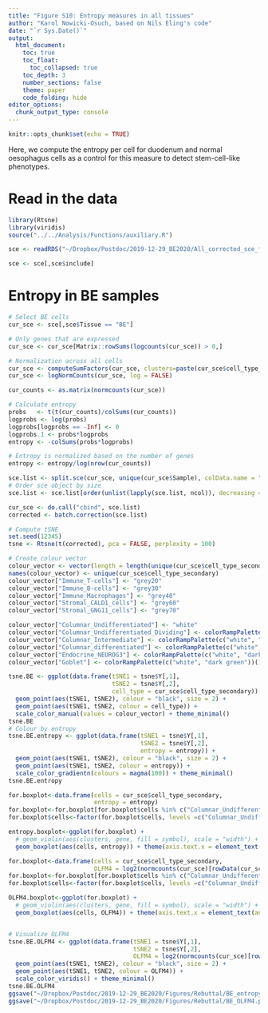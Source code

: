 ```yaml
---
title: "Figure S10: Entropy measures in all tissues"
author: "Karol Nowicki-Osuch, based on Nils Eling's code"
date: "`r Sys.Date()`"
output: 
  html_document:
    toc: true
    toc_float:
      toc_collapsed: true
    toc_depth: 3
    number_sections: false
    theme: paper
    code_folding: hide
editor_options: 
  chunk_output_type: console
---
```


```r
knitr::opts_chunk$set(echo = TRUE)
```

Here, we compute the entropy per cell for duodenum and normal oesophagus cells as a control for this measure to detect stem-cell-like phenotypes.

# Read in the data

```r
library(Rtsne)
library(viridis)
source("../../Analysis/Functions/auxiliary.R")

sce <- readRDS("~/Dropbox/Postdoc/2019-12-29_BE2020/All_corrected_sce_filtered.rds")

sce <- sce[,sce$include]
```


# Entropy in BE samples

```r
# Select BE cells
cur_sce <- sce[,sce$Tissue == "BE"]

# Only genes that are expressed
cur_sce <- cur_sce[Matrix::rowSums(logcounts(cur_sce)) > 0,]

# Normalization across all cells
cur_sce <- computeSumFactors(cur_sce, clusters=paste(cur_sce$cell_type_secondary))
cur_sce <- logNormCounts(cur_sce, log = FALSE)

cur_counts <- as.matrix(normcounts(cur_sce))

# Calculate entropy
probs   <- t(t(cur_counts)/colSums(cur_counts))
logprobs <- log(probs)
logprobs[logprobs == -Inf] <- 0
logprobs.1 <- probs*logprobs
entropy <- -colSums(probs*logprobs)

# Entropy is normalized based on the number of genes
entropy <- entropy/log(nrow(cur_counts))

sce.list <- split.sce(cur_sce, unique(cur_sce$Sample), colData.name = "Sample")
# Order sce object by size
sce.list <- sce.list[order(unlist(lapply(sce.list, ncol)), decreasing = TRUE)]

cur_sce <- do.call("cbind", sce.list)
corrected <- batch.correction(sce.list)

# Compute tSNE
set.seed(12345)
tsne <- Rtsne(t(corrected), pca = FALSE, perplexity = 100)

# Create colour vector
colour_vector <- vector(length = length(unique(cur_sce$cell_type_secondary)))
names(colour_vector) <- unique(cur_sce$cell_type_secondary)
colour_vector["Immune_T-cells"] <- "grey20"
colour_vector["Immune_B-cells"] <- "grey30"
colour_vector["Immune_Macrophages"] <- "grey40"
colour_vector["Stromal_CALD1_cells"] <- "grey60"
colour_vector["Stromal_GNG11_cells"] <- "grey70"

colour_vector["Columnar_Undifferentiated"] <- "white"
colour_vector["Columnar_Undifferentiated_Dividing"] <- colorRampPalette(c("white", "#00A087FF"))(10)[2]
colour_vector["Columnar_Intermediate"] <- colorRampPalette(c("white", "#00A087FF"))(10)[4]
colour_vector["Columnar_differentiated"] <- colorRampPalette(c("white", "#00A087FF"))(10)[6]
colour_vector["Endocrine_NEUROG3"] <- colorRampPalette(c("white", "dark green"))(10)[5]
colour_vector["Goblet"] <- colorRampPalette(c("white", "dark green"))(10)[10]

tsne.BE <- ggplot(data.frame(tSNE1 = tsne$Y[,1],
                             tSNE2 = tsne$Y[,2],
                             cell_type = cur_sce$cell_type_secondary)) + 
  geom_point(aes(tSNE1, tSNE2), colour = "black", size = 2) +
  geom_point(aes(tSNE1, tSNE2, colour = cell_type)) +
  scale_color_manual(values = colour_vector) + theme_minimal()
tsne.BE
# Colour by entropy
tsne.BE.entropy <- ggplot(data.frame(tSNE1 = tsne$Y[,1],
                                     tSNE2 = tsne$Y[,2],
                                     entropy = entropy)) + 
  geom_point(aes(tSNE1, tSNE2), colour = "black", size = 2) + 
  geom_point(aes(tSNE1, tSNE2, colour = entropy)) +
  scale_color_gradientn(colours = magma(100)) + theme_minimal()
tsne.BE.entropy

for.boxplot<-data.frame(cells = cur_sce$cell_type_secondary,
                        entropy = entropy)
for.boxplot<-for.boxplot[for.boxplot$cells %in% c("Columnar_Undifferentiated", "Columnar_Undifferentiated_Dividing", "Columnar_Intermediate", "Columnar_differentiated", "Endocrine_NEUROG3", "Goblet"),]
for.boxplot$cells<-factor(for.boxplot$cells, levels =c("Columnar_Undifferentiated", "Columnar_Undifferentiated_Dividing", "Columnar_Intermediate", "Columnar_differentiated", "Endocrine_NEUROG3", "Goblet") )

entropy.boxplot<-ggplot(for.boxplot) + 
  # geom_violin(aes(clusters, gene, fill = symbol), scale = "width") + facet_wrap(. ~ tissue)+ theme(axis.text.x = element_text(angle = 90, hjust = 1, vjust = 0.5))
  geom_boxplot(aes(cells, entropy)) + theme(axis.text.x = element_text(angle = 90, hjust = 1, vjust = 0.5))

for.boxplot<-data.frame(cells = cur_sce$cell_type_secondary,
                        OLFM4 = log2(normcounts(cur_sce)[rowData(cur_sce)$Symbol == "OLFM4",] + 1))
for.boxplot<-for.boxplot[for.boxplot$cells %in% c("Columnar_Undifferentiated", "Columnar_Undifferentiated_Dividing", "Columnar_Intermediate", "Columnar_differentiated", "Endocrine_NEUROG3", "Goblet"),]
for.boxplot$cells<-factor(for.boxplot$cells, levels =c("Columnar_Undifferentiated", "Columnar_Undifferentiated_Dividing", "Columnar_Intermediate", "Columnar_differentiated", "Endocrine_NEUROG3", "Goblet") )

OLFM4.boxplot<-ggplot(for.boxplot) + 
  # geom_violin(aes(clusters, gene, fill = symbol), scale = "width") + facet_wrap(. ~ tissue)+ theme(axis.text.x = element_text(angle = 90, hjust = 1, vjust = 0.5))
  geom_boxplot(aes(cells, OLFM4)) + theme(axis.text.x = element_text(angle = 90, hjust = 1, vjust = 0.5))


# Visualize OLFM4
tsne.BE.OLFM4 <- ggplot(data.frame(tSNE1 = tsne$Y[,1],
                                   tSNE2 = tsne$Y[,2],
                                   OLFM4 = log2(normcounts(cur_sce)[rowData(cur_sce)$Symbol == "OLFM4",] + 1))) + 
  geom_point(aes(tSNE1, tSNE2), colour = "black", size = 2) + 
  geom_point(aes(tSNE1, tSNE2, colour = OLFM4)) +
  scale_color_viridis() + theme_minimal()
tsne.BE.OLFM4
ggsave("~/Dropbox/Postdoc/2019-12-29_BE2020/Figures/Rebuttal/BE_entropy.pdf", entropy.boxplot, width = 15, height = 7, useDingbats = FALSE)
ggsave("~/Dropbox/Postdoc/2019-12-29_BE2020/Figures/Rebuttal/BE_OLFM4.pdf", OLFM4.boxplot, width = 15, height = 7, useDingbats = FALSE)

```

